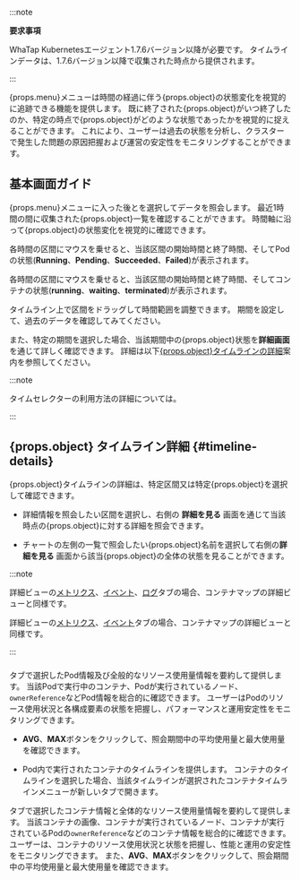 :::note 

**要求事項**

WhaTap Kubernetesエージェント1.7.6バージョン以降が必要です。 タイムラインデータは、1.7.6バージョン以降で収集された時点から提供されます。

:::

<UI>{props.menu}</UI>メニューは時間の経過に伴う{props.object}の状態変化を視覚的に追跡できる機能を提供します。 既に終了された{props.object}がいつ終了したのか、特定の時点で{props.object}がどのような状態であったかを視覚的に捉えることができます。 これにより、ユーザーは過去の状態を分析し、クラスターで発生した問題の原因把握および運営の安定性をモニタリングすることができます。

## 基本画面ガイド

<UI>{props.menu}</UI>メニューに入った後<Cmdname sid="TTL06740" className="uitext" />と<Cmdname sid="TTL08842" className="uitext" />を選択してデータを照会します。 最近1時間の間に収集された{props.object}一覧を確認することができます。 時間軸に沿って{props.object}の状態変化を視覚的に確認できます。

<InDoc pages="pod-timeline">

各時間の区間にマウスを乗せると、当該区間の開始時間と終了時間、そしてPodの状態(**Running**、**Pending**、**Succeeded**、**Failed**)が表示されます。 

<ImgLang img="k8s-pod-timeline.png" desc="Pod タイムライン1" />

</InDoc>

<InDoc pages="container-timeline">

各時間の区間にマウスを乗せると、当該区間の開始時間と終了時間、そしてコンテナの状態(**running**、**waiting**、**terminated**)が表示されます。 

<ImgLang img="k8s-container-timeline.png" desc="コンテナタイムライン1" />

</InDoc>

タイムライン上で区間をドラッグして時間範囲を調整できます。 期間を設定して、過去のデータを確認してみてください。

<InDoc pages="pod-timeline">

<ImgLang img="k8s-pod-timeline-drag.png" desc="Pod タイムライン2" />

</InDoc>

<InDoc pages="container-timeline">

<ImgLang img="k8s-container-timeline-drag.png" desc="コンテナタイムライン2" />

</InDoc>

また、特定の期間を選択した場合、当該期間中の{props.object}状態を**詳細画面**を通じて詳しく確認できます。 詳細は以下[{props.object}タイムラインの詳細](#timeline-details)案内を参照してください。 

:::note 

タイムセレクターの利用方法の詳細については。

:::

## {props.object} タイムライン詳細 {#timeline-details}

{props.object}タイムラインの詳細は、特定区間又は特定{props.object}を選択して確認できます。 

<InDoc pages="pod-timeline">

<ImgLang img="k8s-pod-timeline-details.png" desc="Pod タイムライン詳細" />

</InDoc>

<InDoc pages="container-timeline">

<ImgLang img="k8s-container-timeline-details.png" desc="コンテナタイムライン詳細" />

</InDoc>

- 詳細情報を照会したい区間を選択し、右側の **詳細を見る** 画面を通じて当該時点の{props.object}に対する詳細を照会できます。

- チャートの左側の一覧で照会したい{props.object}名前を選択して右側の**詳細を見る** 画面から該当{props.object}の全体の状態を見ることができます。

:::note 

<InDoc pages="container-timeline">

詳細ビューの[メトリクス](container-map-metrics)、[イベント](container-map-event)、[ログ](container-map-log)タブの場合、コンテナマップの詳細ビューと同様です。

</InDoc>

<InDoc pages="pod-timeline">

詳細ビューの[メトリクス](container-map-metrics)、[イベント](container-map-event)タブの場合、コンテナマップの詳細ビューと同様です。

</InDoc>

:::

### <Cmdname sid="overview" className="uitext" />

<InDoc pages="pod-timeline">

<Cmdname sid="overview" className="uitext" />タブで選択したPod情報及び全般的なリソース使用量情報を要約して提供します。 当該Podで実行中のコンテナ、Podが実行されているノード、`ownerReference`などPod情報を総合的に確認できます。 ユーザーはPodのリソース使用状況と各構成要素の状態を把握し、パフォーマンスと運用安定性をモニタリングできます。

- **AVG**、**MAX**ボタンをクリックして、照会期間中の平均使用量と最大使用量を確認できます。

- Pod内で実行されたコンテナのタイムラインを提供します。 コンテナのタイムラインを選択した場合、当該タイムラインが選択された<UI>コンテナタイムライン</UI>メニューが新しいタブで開きます。

</InDoc>

<InDoc pages="container-timeline">

<Cmdname sid="overview" className="uitext" />タブで選択したコンテナ情報と全体的なリソース使用量情報を要約して提供します。 当該コンテナの画像、コンテナが実行されているノード、コンテナが実行されているPodの`ownerReference`などのコンテナ情報を総合的に確認できます。 ユーザーは、コンテナのリソース使用状況と状態を把握し、性能と運用の安定性をモニタリングできます。 また、**AVG**、**MAX**ボタンをクリックして、照会期間中の平均使用量と最大使用量を確認できます。

</InDoc>

